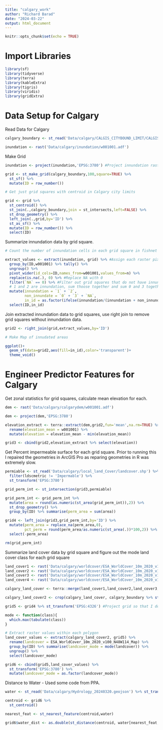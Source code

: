 ```yaml
---
title: "calgary_work"
author: "Richard Barad"
date: "2024-03-22"
output: html_document
---
```


```r
knitr::opts_chunk$set(echo = TRUE)
```

# Import Libraries

```r
library(sf)
library(tidyverse)
library(terra)
library(kableExtra)
library(tigris)
library(viridis)
library(gridExtra)
```

# Data Setup for Calgary

Read Data for Calgary

```r

calgary_boundary <- st_read('Data/calgary/CALGIS_CITYBOUND_LIMIT/CALGIS_CITYBOUND_LIMIT.shp') %>% st_transform('EPSG:3780')

inundation <- rast('Data/calgary/inundation/w001001.adf')

```
Make Grid

```r

inundation <- project(inundation,'EPSG:3780') #Project innundation raster into correct cordinate system

grid <- st_make_grid(calgary_boundary,100,square=TRUE) %>%
  st_sf() %>%
  mutate(ID = row_number())

# Get just grid squares with centroid in Calgary city limits

grid <- grid %>%
  st_centroid() %>%
  st_join(.,calgary_boundary,join = st_intersects,left=FALSE) %>%
  st_drop_geometry() %>%
  left_join(.,grid,by='ID') %>%
  st_as_sf() %>%
  mutate(ID = row_number()) %>%
  select(ID)

```

Summarize innundation data by grid square.

```r

# Count the number of innundation cells in each grid square in fishnet

extract_values <- extract(inundation, grid) %>% #Assign each raster pixel to a grid square
  group_by(ID,w001001) %>% tally() %>%
  ungroup() %>%
  pivot_wider(id_cols=ID,names_from=w001001,values_from=n) %>%
  replace(is.na(.), 0) %>% #Replace NA with 0
  filter(`NA` == 0) %>% #Filter out grid squares that do not have innundation data
  # 1 and 2 are innundation, sum thoose together and sum 0 and 3 together for non_inundation
  mutate(innundation = `1` + `2`,
         non_innundate = `0` + `3` + `NA`,
         in_id = as.factor(ifelse(innundation/(innundation + non_innundate) > 0.25,1,0))) %>% #If grid square is more than 25% innundate consider it innunduate (i.e: 1)
  select(ID,in_id)

```

Join extracted innundation data to grid squares, use right join to remove grid squares without innundation data.

```r

grid2 <- right_join(grid,extract_values,by='ID') 

# Make Map of innudated areas

ggplot()+
  geom_sf(data=grid2,aes(fill=in_id),color='transparent')+
  theme_void()

```

# Engineer Predictor Features for Calgary

Get zonal statistics for grid squares, calculate mean elevation for each.

```r

dem <- rast('Data/calgary/calgarydem/w001001.adf')

dem <- project(dem,'EPSG:3780')

elevation_extract <- terra::extract(dem,grid2,fun='mean',na.rm=TRUE) %>%
  rename(elevation_mean = w001001) %>%
  mutate(elevation = elevation_mean - min(elevation_mean))

grid3 <- cbind(grid2,elevation_extract %>% select(elevation))

```

Get Percent impermeable surface for each grid square. Prior to running this I repaired the geometries in ArcGIS Pro as reparing geometries in R was extremely slow.

```r

permiable <- st_read('Data/calgary/local_land_Cover/landcover.shp') %>%
  filter(ldscmetric != 'Impermable') %>%
  st_transform('EPSG:3780')

grid_perm_int <- st_intersection(grid3,permiable)

grid_perm_int <- grid_perm_int %>%
  mutate(area = round(as.numeric(st_area(grid_perm_int)),2)) %>%
  st_drop_geometry() %>%
  group_by(ID) %>% summarise(perm_area = sum(area))

grid4 <- left_join(grid3,grid_perm_int,by='ID') %>%
  mutate(perm_area = replace_na(perm_area,0),
         pct_perm = round(perm_area/as.numeric(st_area(.))*100,2)) %>%
  select(-perm_area)

rm(grid_perm_int)
```
Summarize land cover data by grid square and figure out the mode land cover class for each grid square

```r

land_cover1 <- rast('Data/calgary/worldcover/ESA_WorldCover_10m_2020_v100_N48W114_Map.tif')
land_cover2 <- rast('Data/calgary/worldcover/ESA_WorldCover_10m_2020_v100_N48W117_Map.tif')
land_cover3 <- rast('Data/calgary/worldcover/ESA_WorldCover_10m_2020_v100_N51W114_Map.tif')
land_cover4 <- rast('Data/calgary/worldcover/ESA_WorldCover_10m_2020_v100_N51W117_Map.tif')

calgary_land_cover <- terra::merge(land_cover1,land_cover2,land_cover3,land_cover4) #Merge together all tiles that overlap Calgary

calgary_land_cover2 <- crop(calgary_land_cover, calgary_boundary %>% st_transform('EPSG:4326')) #Crop Raster to Calgary

grid5 <- grid4 %>% st_transform('EPSG:4326') #Project grid so that I do not have to project the raster

mode <- function(class){
  which.max(tabulate(class))
}

# Extract raster values within each polygon
land_cover_values <- extract(calgary_land_cover2, grid5) %>%
  rename(landcover = ESA_WorldCover_10m_2020_v100_N48W114_Map) %>%
  group_by(ID) %>% summarise(landcover_mode = mode(landcover)) %>%
  ungroup() %>%
  select(landcover_mode)

grid6 <- cbind(grid5,land_cover_values) %>% 
  st_transform('EPSG:3780') %>%
  mutate(landcover_mode = as.factor(landcover_mode))

```


Distance to Water - Used some code from PPA.

```r

water <- st_read('Data/calgary/Hydrology_20240320.geojson') %>% st_transform('EPSG:3780')

centroid <- grid6 %>%
  st_centroid()

nearest_feat <- st_nearest_feature(centroid,water)

grid6$water_dist <- as.double(st_distance(centroid, water[nearest_feat,], by_element=TRUE))

```